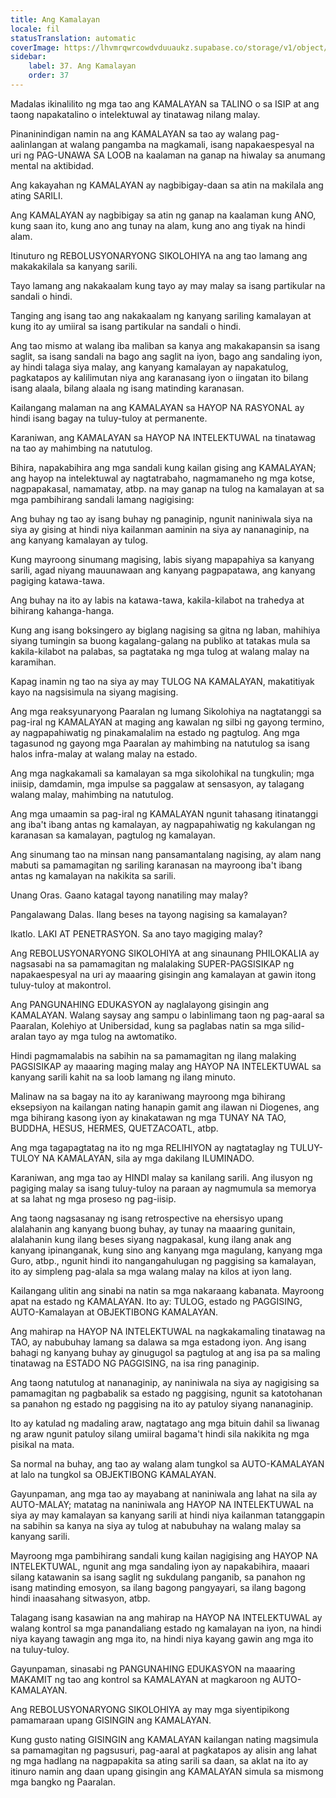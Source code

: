 ```yaml
---
title: Ang Kamalayan
locale: fil
statusTranslation: automatic
coverImage: https://lhvmrqwrcowdvduuaukz.supabase.co/storage/v1/object/public/strapi-uploads/small_cover-educacion-fundamental.webp-2d51a7828a2b1309555be27f7e2a61a0.webp
sidebar:
    label: 37. Ang Kamalayan
    order: 37
---
```

Madalas ikinalilito ng mga tao ang KAMALAYAN sa TALINO o sa ISIP at ang taong napakatalino o intelektuwal ay tinatawag nilang malay.

Pinaninindigan namin na ang KAMALAYAN sa tao ay walang pag-aalinlangan at walang pangamba na magkamali, isang napakaespesyal na uri ng PAG-UNAWA SA LOOB na kaalaman na ganap na hiwalay sa anumang mental na aktibidad.

Ang kakayahan ng KAMALAYAN ay nagbibigay-daan sa atin na makilala ang ating SARILI.

Ang KAMALAYAN ay nagbibigay sa atin ng ganap na kaalaman kung ANO, kung saan ito, kung ano ang tunay na alam, kung ano ang tiyak na hindi alam.

Itinuturo ng REBOLUSYONARYONG SIKOLOHIYA na ang tao lamang ang makakakilala sa kanyang sarili.

Tayo lamang ang nakakaalam kung tayo ay may malay sa isang partikular na sandali o hindi.

Tanging ang isang tao ang nakakaalam ng kanyang sariling kamalayan at kung ito ay umiiral sa isang partikular na sandali o hindi.

Ang tao mismo at walang iba maliban sa kanya ang makakapansin sa isang saglit, sa isang sandali na bago ang saglit na iyon, bago ang sandaling iyon, ay hindi talaga siya malay, ang kanyang kamalayan ay napakatulog, pagkatapos ay kalilimutan niya ang karanasang iyon o iingatan ito bilang isang alaala, bilang alaala ng isang matinding karanasan.

Kailangang malaman na ang KAMALAYAN sa HAYOP NA RASYONAL ay hindi isang bagay na tuluy-tuloy at permanente.

Karaniwan, ang KAMALAYAN sa HAYOP NA INTELEKTUWAL na tinatawag na tao ay mahimbing na natutulog.

Bihira, napakabihira ang mga sandali kung kailan gising ang KAMALAYAN; ang hayop na intelektuwal ay nagtatrabaho, nagmamaneho ng mga kotse, nagpapakasal, namamatay, atbp. na may ganap na tulog na kamalayan at sa mga pambihirang sandali lamang nagigising:

Ang buhay ng tao ay isang buhay ng panaginip, ngunit naniniwala siya na siya ay gising at hindi niya kailanman aaminin na siya ay nananaginip, na ang kanyang kamalayan ay tulog.

Kung mayroong sinumang magising, labis siyang mapapahiya sa kanyang sarili, agad niyang mauunawaan ang kanyang pagpapatawa, ang kanyang pagiging katawa-tawa.

Ang buhay na ito ay labis na katawa-tawa, kakila-kilabot na trahedya at bihirang kahanga-hanga.

Kung ang isang boksingero ay biglang nagising sa gitna ng laban, mahihiya siyang tumingin sa buong kagalang-galang na publiko at tatakas mula sa kakila-kilabot na palabas, sa pagtataka ng mga tulog at walang malay na karamihan.

Kapag inamin ng tao na siya ay may TULOG NA KAMALAYAN, makatitiyak kayo na nagsisimula na siyang magising.

Ang mga reaksyunaryong Paaralan ng lumang Sikolohiya na nagtatanggi sa pag-iral ng KAMALAYAN at maging ang kawalan ng silbi ng gayong termino, ay nagpapahiwatig ng pinakamalalim na estado ng pagtulog. Ang mga tagasunod ng gayong mga Paaralan ay mahimbing na natutulog sa isang halos infra-malay at walang malay na estado.

Ang mga nagkakamali sa kamalayan sa mga sikolohikal na tungkulin; mga iniisip, damdamin, mga impulse sa paggalaw at sensasyon, ay talagang walang malay, mahimbing na natutulog.

Ang mga umaamin sa pag-iral ng KAMALAYAN ngunit tahasang itinatanggi ang iba't ibang antas ng kamalayan, ay nagpapahiwatig ng kakulangan ng karanasan sa kamalayan, pagtulog ng kamalayan.

Ang sinumang tao na minsan nang pansamantalang nagising, ay alam nang mabuti sa pamamagitan ng sariling karanasan na mayroong iba't ibang antas ng kamalayan na nakikita sa sarili.

Unang Oras. Gaano katagal tayong nanatiling may malay?

Pangalawang Dalas. Ilang beses na tayong nagising sa kamalayan?

Ikatlo. LAKI AT PENETRASYON. Sa ano tayo magiging malay?

Ang REBOLUSYONARYONG SIKOLOHIYA at ang sinaunang PHILOKALIA ay nagsasabi na sa pamamagitan ng malalaking SUPER-PAGSISIKAP ng napakaespesyal na uri ay maaaring gisingin ang kamalayan at gawin itong tuluy-tuloy at makontrol.

Ang PANGUNAHING EDUKASYON ay naglalayong gisingin ang KAMALAYAN. Walang saysay ang sampu o labinlimang taon ng pag-aaral sa Paaralan, Kolehiyo at Unibersidad, kung sa paglabas natin sa mga silid-aralan tayo ay mga tulog na awtomatiko.

Hindi pagmamalabis na sabihin na sa pamamagitan ng ilang malaking PAGSISIKAP ay maaaring maging malay ang HAYOP NA INTELEKTUWAL sa kanyang sarili kahit na sa loob lamang ng ilang minuto.

Malinaw na sa bagay na ito ay karaniwang mayroong mga bihirang eksepsiyon na kailangan nating hanapin gamit ang ilawan ni Diogenes, ang mga bihirang kasong iyon ay kinakatawan ng mga TUNAY NA TAO, BUDDHA, HESUS, HERMES, QUETZACOATL, atbp.

Ang mga tagapagtatag na ito ng mga RELIHIYON ay nagtataglay ng TULUY-TULOY NA KAMALAYAN, sila ay mga dakilang ILUMINADO.

Karaniwan, ang mga tao ay HINDI malay sa kanilang sarili. Ang ilusyon ng pagiging malay sa isang tuluy-tuloy na paraan ay nagmumula sa memorya at sa lahat ng mga proseso ng pag-iisip.

Ang taong nagsasanay ng isang retrospective na ehersisyo upang alalahanin ang kanyang buong buhay, ay tunay na maaaring gunitain, alalahanin kung ilang beses siyang nagpakasal, kung ilang anak ang kanyang ipinanganak, kung sino ang kanyang mga magulang, kanyang mga Guro, atbp., ngunit hindi ito nangangahulugan ng paggising sa kamalayan, ito ay simpleng pag-alala sa mga walang malay na kilos at iyon lang.

Kailangang ulitin ang sinabi na natin sa mga nakaraang kabanata. Mayroong apat na estado ng KAMALAYAN. Ito ay: TULOG, estado ng PAGGISING, AUTO-Kamalayan at OBJEKTIBONG KAMALAYAN.

Ang mahirap na HAYOP NA INTELEKTUWAL na nagkakamaling tinatawag na TAO, ay nabubuhay lamang sa dalawa sa mga estadong iyon. Ang isang bahagi ng kanyang buhay ay ginugugol sa pagtulog at ang isa pa sa maling tinatawag na ESTADO NG PAGGISING, na isa ring panaginip.

Ang taong natutulog at nananaginip, ay naniniwala na siya ay nagigising sa pamamagitan ng pagbabalik sa estado ng paggising, ngunit sa katotohanan sa panahon ng estado ng paggising na ito ay patuloy siyang nananaginip.

Ito ay katulad ng madaling araw, nagtatago ang mga bituin dahil sa liwanag ng araw ngunit patuloy silang umiiral bagama't hindi sila nakikita ng mga pisikal na mata.

Sa normal na buhay, ang tao ay walang alam tungkol sa AUTO-KAMALAYAN at lalo na tungkol sa OBJEKTIBONG KAMALAYAN.

Gayunpaman, ang mga tao ay mayabang at naniniwala ang lahat na sila ay AUTO-MALAY; matatag na naniniwala ang HAYOP NA INTELEKTUWAL na siya ay may kamalayan sa kanyang sarili at hindi niya kailanman tatanggapin na sabihin sa kanya na siya ay tulog at nabubuhay na walang malay sa kanyang sarili.

Mayroong mga pambihirang sandali kung kailan nagigising ang HAYOP NA INTELEKTUWAL, ngunit ang mga sandaling iyon ay napakabihira, maaari silang katawanin sa isang saglit ng sukdulang panganib, sa panahon ng isang matinding emosyon, sa ilang bagong pangyayari, sa ilang bagong hindi inaasahang sitwasyon, atbp.

Talagang isang kasawian na ang mahirap na HAYOP NA INTELEKTUWAL ay walang kontrol sa mga panandaliang estado ng kamalayan na iyon, na hindi niya kayang tawagin ang mga ito, na hindi niya kayang gawin ang mga ito na tuluy-tuloy.

Gayunpaman, sinasabi ng PANGUNAHING EDUKASYON na maaaring MAKAMIT ng tao ang kontrol sa KAMALAYAN at magkaroon ng AUTO-KAMALAYAN.

Ang REBOLUSYONARYONG SIKOLOHIYA ay may mga siyentipikong pamamaraan upang GISINGIN ang KAMALAYAN.

Kung gusto nating GISINGIN ang KAMALAYAN kailangan nating magsimula sa pamamagitan ng pagsusuri, pag-aaral at pagkatapos ay alisin ang lahat ng mga hadlang na nagpapakita sa ating sarili sa daan, sa aklat na ito ay itinuro namin ang daan upang gisingin ang KAMALAYAN simula sa mismong mga bangko ng Paaralan.

